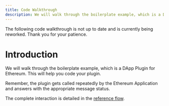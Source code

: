 ```yaml
---
title: Code Walkthrough
description: We will walk through the boilerplate example, which is a DApp Plugin for Ethereum. This will help you code your plugin.
---
```



<Callout type="warning" emoji="⚠️">
	The following code walkthrough is not up to date and is currently being reworked. Thank you for your patience.
</Callout>

# Introduction

We will walk through the boilerplate example, which is a DApp Plugin for Ethereum. This will help you code your plugin.

Remember, the plugin gets called repeatedly by the Ethereum Application and answers with the appropriate message status. 

The complete interaction is detailed in the [reference flow](./code-walkthrough/flow/).
